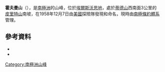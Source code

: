 {{coord|81|19|S|85|15|W|source:GNIS|display=title}}

'''霍夫曼山'''（{{lang-en|Mount Hoffman}}），是[[南極洲|南極洲]]的山峰，位於[[埃爾斯沃思地|埃爾斯沃思地]]，處於[[蒂德山|蒂德山]]西南面3公里的[[皮里特山|皮里特山]]南坡，在1958年12月7日由[[美國|美國]]探險隊發現和命名，現時由[[南極條約體系|南極條約體系]]管理。

==參考資料==
*{{cite gnis | type = antarid | id = 6854| name = Hoffman, Mount | accessdate = 2012-06-20}}
*{{usgs-gazetteer|id=6854|name=Hoffman, Mount}}

{{DEFAULTSORT:Mount Hoffman}}
[[Category:南極洲山峰|Category:南極洲山峰]]


{{EllsworthLand-geo-stub}}